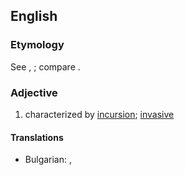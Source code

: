==English==

===Etymology===
{{PIE root|en|ḱers}}
See {{m|en|incursion}}, {{m|en|incur}}; compare {{cog|fr|incursif}}.

===Adjective===
{{en-adj}}

# characterized by [[incursion]]; [[invasive]]
====Translations====
{{trans-top|characterized by [[incursion]]; [[invasive]]}}
* Bulgarian: {{t+|bg|нападателен}}, {{t|bg|нашественически}}
{{trans-mid}}

{{trans-bottom}}